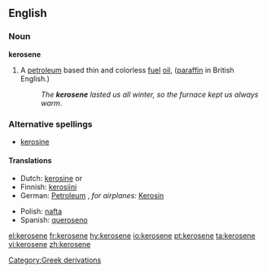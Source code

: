 ==English==

===Noun===
{{wikipedia}}
'''kerosene'''

# A [[petroleum]] based thin and colorless [[fuel]] [[oil]],  ([[paraffin]] in British English.)
#: ''The '''kerosene''' lasted us all winter, so the furnace kept us always warm''.

===Alternative spellings===
*[[kerosine]]

====Translations====
{{top}}
*Dutch: [[kerosine#Dutch|kerosine]] {{m}} or {{f}}
*Finnish: [[kerosiini]]
*German: [[Petroleum]] {{n}}, ''for airplanes:'' [[Kerosin]] {{n}}
{{mid}}
*Polish: [[nafta]] {{f}}
*Spanish: [[queroseno]] {{m}}
{{bottom}}

[[Category:Greek derivations]]

[[el:kerosene]]
[[fr:kerosene]]
[[hy:kerosene]]
[[io:kerosene]]
[[pt:kerosene]]
[[ta:kerosene]]
[[vi:kerosene]]
[[zh:kerosene]]